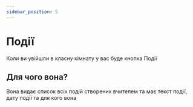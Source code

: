 ---
sidebar_position: 5
---

# Події

Коли ви увійшли в класну кімнату у вас буде кнопка Події

## Для чого вона? 

Вона видає список всіх подій створених вчителем та має текст події, дату події та для кого вона